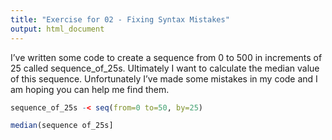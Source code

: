 ```yaml
---
title: "Exercise for 02 - Fixing Syntax Mistakes"
output: html_document
---
```


I’ve written some code to create a sequence from 0 to 500 in increments of 25 called sequence_of_25s.  Ultimately I want to calculate the median value of this sequence.  Unfortunately I’ve made some mistakes in my code and I am hoping you can help me find them.


```r

sequence_of_25s -< seq(from=0 to=50, by=25)

```

```r

median(sequence of_25s]

```

